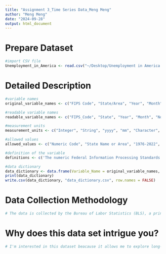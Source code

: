 ```yaml
---
title: "Assignment 3_Time Series Data_Meng Meng"
author: "Meng Meng"
date: "2024-09-28"
output: html_document
---
```


# Prepare Dataset
```r
#import CSV file
Unemployment_in_America <- read.csv("~/Desktop/Unemployment in America.csv")
```

# Detailed Description
```r
#variable names
original_variable_names <- c("FIPS Code", "State/Area", "Year", "Month", "Total Civilian Non-Institutional Population in State/Area", "Total Civilian Labor Force in State/Area", "Percent (%) of State/Area's Population", "Total Employment in State/Area", "Percent (%) of Labor Force Employed in State/Area", "Total Unemployment in State/Area", "Percent (%) of Labor Force Unemployed in State/Area")

#readable variable names
readable_variable_names <- c("FIPS_Code", "State", "Year", "Month", "Non-Institutional_Civilian_Population", "Eligible_Labor_Force", "Labor_Force_Participation_Rate", "Total_Employment", "Employment_Rate", "Total_Unemployment", "Unemployment_Rate")

#measurement units
measurement_units <- c("Integer", "String", "yyyy", "mm", "Character", "Character", "Numeric", "Character", "Numeric", "Character", "Numeric")

#allowed values
allowed_values <- c("Numeric Code", "State Name or Area", "1976-2022", "1-12", "Non-negative Integer", "Non-negative Integer", "0.0-100.0", "Non-negative Integer", "0.0-100.0", "Non-negative Integer", "0.0-100.0")

#definition of the variable
definitions <- c('The numeric Federal Information Processing Standards (FIPS) identifier for the state/area.', 'Name of the state/area.', 'Year of the tracked statistics for the state/area.', 'Month of the tracked statistics for the state/area.', 'Total number of non-institutionalized civilians residing in the state/area.', 'Total number of civilians eligible for employment that reside in the state/area.', 'Percent of civilians eligible for employment out of the total non-institutionalized civilian population.', 'Total number of civilians currently employed in the state/area.', 'Percent of currently employed civilians out of the total non-institutionalized civilian population.', 'Total number of civilians currently unemployed in the state/area.', 'Percent of currently unemployed civilians out of the total non-institutionalized civilian population.')

#data dictionary
data_dictionary <- data.frame(Variable_Name = original_variable_names, Readable_Variable_Name = readable_variable_names, Measurement_Unit = measurement_units, Allowed_Values = allowed_values, Definition_of_the_Variable = definitions, stringsAsFactors = FALSE)
print(data_dictionary)
write.csv(data_dictionary, "data_dictionary.csv", row.names = FALSE)
```

# Data Collection Methodology
```r
# The data is collected by the Bureau of Labor Statistics (BLS), a principal fact-finding agency for the Federal Government in the broad field of labor economics and statistics. The BLS uses various methods to collect these data, including Current Population Survey(CPS), state cooperation, administrative data, etc. The data is collected and published monthly, starting from January 1976 to December 2022. The dataset covers all 50 US states, the District of Columbia, and specific metropolitan areas like New York City and Los Angeles-Long Beach-Glendale.
```

# Why does this data set intrigue you?
```r
# I'm interested in this dataset beacause it allows me to explore long-term trends in unemployment, economic cycles, and the impact of major events on employment across different states and regions. In addition, this dataset covers unemployment data for all states and some large cities in the United States allowing for a comprehensive comparison and analysis. By analysing this dataset, we can get some valuable insights such as how the unemploment rate differ from the region, the changes of labor market over time, and so on.
```


